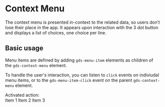 
<Meta title="Components/Context Menu" />

# Context Menu

The context menu is presented in-context to the related data, so users don’t lose
their place in the app. It appears upon interaction with the 3 dot button and
displays a list of choices, one choice per line.

## Basic usage

Menu items are defined by adding `gds-menu-item` elements as children of the `gds-context-menu` element.

To handle the user's interaction, you can listen to `click` events on indiviudal menu items, or to the `gds-menu-item-click` event on the parent `gds-context-menu` element.

<Canvas>
<div style={{ height: '200px', dummy: registerTransitionalStyles() }}>
Activated action: <span id="display-action"></span><br />
  <gds-context-menu>
    <gds-menu-item onclick="document.getElementById('display-action').innerText = this.innerText">Item 1</gds-menu-item>
    <gds-menu-item onclick="document.getElementById('display-action').innerText = this.innerText">Item 2</gds-menu-item>
    <gds-menu-item onclick="document.getElementById('display-action').innerText = this.innerText">Item 3</gds-menu-item>
  </gds-context-menu>
</div>
</Canvas>
